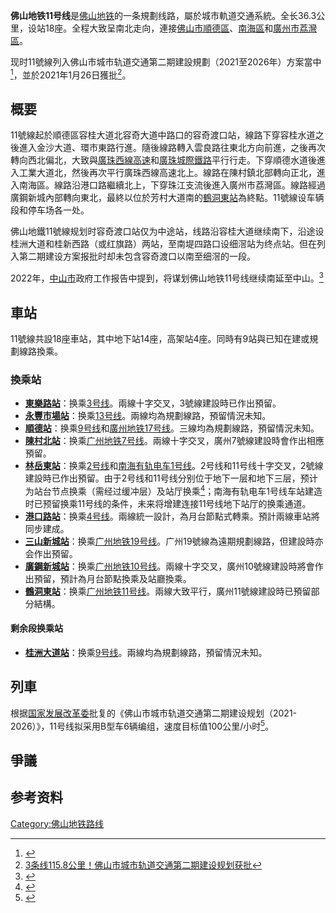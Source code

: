 {{noteTA
|G1=Transport}}
{{Future public transportation}}
{{Infobox rail system-route
|rail_name=佛山地铁11号线
|other_name=
|banner_color={{佛山地铁标志色|11}}
|image=
|caption=
|system_map=
|mapimage_width=
|locale={{CHN}}[[广东省|广东省]][[佛山市|佛山市]]、[[廣州市|廣州市]]
|service_type=[[城市轨道交通系统|城市轨道交通系统]]
|network=[[佛山地铁|佛山地铁]]
|status=規劃中
|start=[[容奇渡口站|容奇渡口]]（未来发展：[[細滘站|細滘]]）
|end=[[鶴洞東站|鶴洞東]]
|begin_operation=
|system_length=36.3公里
|lines=[[双线铁路|双线]]
|character=地下、高架
|stations=18座
|rollingstock=
|fleet_size=6节B型编组
|max_speed=100km/h
|track_gauge={{标准轨}}
|block_signal=
|engine=交流旋转电机
|electrified=
|depot=
|owner=佛山市鐵路投資建設集團
|operator=
|route_map={{佛山地铁RDT/11}}
|box_width=auto
}}
'''佛山地铁11号线'''是[[佛山地铁|佛山地铁]]的一条規劃线路，屬於城市軌道交通系統。全长36.3公里，设站18座。全程大致呈南北走向，連接[[佛山市|佛山市]][[順德區|順德區]]、[[南海區|南海區]]和[[廣州市|廣州市]][[荔灣區|荔灣區]]。

现时11號線列入佛山市城市轨道交通第二期建設規劃（2021至2026年）方案當中<ref>{{Cite web |url=http://www.fmetro.net/Item/1626.aspx |title=佛山市城市轨道交通建设规划（2017～2022年）环境影响评价公众意见征询公示 |accessdate=2016-10-27 |archive-date=2016-09-23 |archive-url=https://web.archive.org/web/20160923051640/http://www.fmetro.net/Item/1626.aspx |dead-url=no }}</ref>，並於2021年1月26日獲批<ref>[http://www.foshan.gov.cn/gzjg/fssgdjtj/zwdt/gzdt/content/post_4689144.html 3条线115.8公里！佛山市城市轨道交通第二期建设规划获批]</ref>。

==概要==
11號線起於順德區容桂大道北容奇大道中路口的容奇渡口站，線路下穿容桂水道之後進入金沙大道、環市東路行進。隨後線路轉入雲良路往東北方向前進，之後再次轉向西北偏北，大致與[[廣珠西線高速公路|廣珠西線高速]]和[[廣珠城際鐵路|廣珠城際鐵路]]平行行走。下穿順德水道後進入工業大道北，然後再次平行廣珠西線高速北上。線路在陳村鎮北部轉向正北，進入南海區。線路沿港口路繼續北上，下穿珠江支流後進入廣州市荔灣區。線路經過廣鋼新城內部轉向東北，最終以位於芳村大道南的[[鶴洞東站|鶴洞東站]]為終點。11號線设车辆段和停车场各一处。

佛山地鐵11號線规划时容奇渡口站仅为中途站，线路沿容桂大道继续南下，沿途设桂洲大道和桂新西路（或红旗路）两站，至南堤四路口设细滘站为终点站。但在列入第二期建设方案报批时却未包含容奇渡口以南至细滘的一段。

2022年，[[中山市|中山市]]政府工作报告中提到，将谋划佛山地铁11号线继续南延至中山。<ref>{{Cite web|title=2022年中山市政府工作报告|url=http://www.zs.gov.cn/zwgk/ghzj/zfgzbg/content/post_2066432.html|access-date=|date=2022-01-12|work=|publisher=中山市人民政府|archive-url=https://web.archive.org/web/20220523073821/http://www.zs.gov.cn/zwgk/ghzj/zfgzbg/content/mpost_2066432.html|archive-date=2022-01-12|dead-url=no}}</ref>

==車站==
11號線共設18座車站，其中地下站14座，高架站4座。同時有9站與已知在建或規劃線路換乘。

{{佛山地鐵11號線車站列表}}

===換乘站===
* '''[[東樂路站|東樂路站]]'''：换乘[[佛山地铁3号线|3号线]]。兩線十字交叉，3號線建設時已作出預留。
* '''[[永豐市場站|永豐市場站]]'''：换乘[[佛山地铁13号线|13号线]]。兩線均為規劃線路，預留情況未知。
* '''[[順德站_(地鐵)|順德站]]'''：换乘[[佛山地铁9号线|9号线]]和[[廣州地铁17号线|廣州地铁17号线]]。三線均為規劃線路，預留情況未知。
* '''[[陳村北站|陳村北站]]'''：换乘[[广州地铁7号线|广州地铁7号线]]。兩線十字交叉，廣州7號線建設時會作出相應預留。
* '''[[林岳東站|林岳東站]]'''：换乘[[佛山地铁2号线|2号线]]和[[南海有轨电车1号线|南海有轨电车1号线]]。2号线和11号线十字交叉，2號線建設時已作出預留。由于2号线和11号线分别位于地下一层和地下三层，预计为站台节点换乘（需经过缓冲层）及站厅换乘<ref>{{Cite web |url=https://mp.weixin.qq.com/s/v22pp6AjJZkVLHGokv9Y2g |title=佛山地铁2号线林林明挖区间换乘节点顺利封顶 |date=2020-05-06 |access-date=2021-01-06 |archive-date=2021-01-09 |archive-url=https://web.archive.org/web/20210109022238/https://mp.weixin.qq.com/s/v22pp6AjJZkVLHGokv9Y2g |dead-url=no }}</ref>；南海有轨电车1号线车站建造时已预留换乘11号线的条件，未来将增建连接11号线地下站厅的换乘通道。
* '''[[港口路站|港口路站]]'''：换乘[[佛山地铁4号线|4号线]]。兩線統一設計，為月台節點式轉乘。預計兩線車站將同步建成。
* '''[[三山新城站|三山新城站]]'''：换乘[[广州地铁19号线|广州地铁19号线]]。广州19號線為遠期規劃線路，但建設時亦会作出預留。
* '''[[廣鋼新城站|廣鋼新城站]]'''：换乘[[广州地铁10号线|广州地铁10号线]]。兩線十字交叉，廣州10號線建設時將會作出預留，預計為月台節點換乘及站廳換乘。
* '''[[鶴洞東站|鶴洞東站]]'''：换乘[[广州地铁11号线|广州地铁11号线]]。兩線大致平行，廣州11號線建設時已預留部分結構。
====剩余段换乘站====
* '''[[桂洲大道站|桂洲大道站]]'''：换乘[[佛山地铁9号线|9号线]]。兩線均為規劃線路，預留情況未知。

==列車==
根据[[国家发展改革委|国家发展改革委]]批复的《佛山市城市轨道交通第二期建设规划（2021-2026）》，11号线拟采用B型车6辆编组，速度目标值100公里/小时<ref>{{cite web|url=https://www.ndrc.gov.cn/xxgk/zcfb/tz/202101/P020210126513043557768.pdf|title=佛山市城市轨道交通第二期建设规划（2021-2026 年）|date=2021-01-26|accessdate=2021-01-27|website=中华人民共和国国家发展和改革委员会|archive-date=2021-12-14|archive-url=https://web.archive.org/web/20211214100828/https://www.ndrc.gov.cn/xxgk/zcfb/tz/202101/P020210126513043557768.pdf|dead-url=no}}</ref>。
== 爭議 ==

==参考资料==
{{Reflist}}
{{佛山地铁11号线|Nocat}}
{{佛山轨道交通}}
{{广州轨道交通}}

[[Category:佛山地铁路线|Category:佛山地铁路线]]
